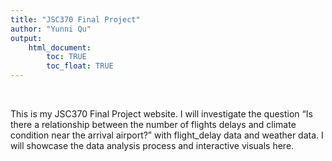 ```yaml
---
title: "JSC370 Final Project"
author: "Yunni Qu"
output: 
    html_document:
        toc: TRUE
        toc_float: TRUE
---
```


<br>

This is my JSC370 Final Project website. I will investigate the question "Is there a relationship between the number of flights delays and climate condition near the arrival airport?" with flight_delay data and weather data. I will showcase the data analysis process and interactive visuals here.

<br>
